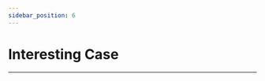 ```yaml
---
sidebar_position: 6
---
```


# Interesting Case
---

<cardbox>
  <card
    href="./magic-wand-kit/"
    title="Magic Wand Kit"
    description=""
    img={'https://wiki-media-ef.oss-cn-hongkong.aliyuncs.com/i18n/en/docusaurus-plugin-content-docs/current/microbit/interesting-case/magic-wand-kit/images/magic-wand-kit-icon.png'}
  />
  <card
    href="./straw-manipulator/"
    title="Straw Manipulator"
    description=""
    img={'https://wiki-media-ef.oss-cn-hongkong.aliyuncs.com/i18n/en/docusaurus-plugin-content-docs/current/microbit/interesting-case/straw-manipulator/images/straw-manipulator-icon.png'}
  />
  <card
    href="./classroom-smart-air-purifier-kit/"
    title="smart-air-purifier"
    description="Indoor air quality is a topic we are very concerned about. This case will use the dust sensor and motor fan in the Octopus series to simulate the process of indoor air quality detection and improvement."
    img={'https://wiki-media-ef.oss-cn-hongkong.aliyuncs.com/i18n/en/docusaurus-plugin-content-docs/current/microbit/interesting-case/classroom-smart-air-purifier-kit/images/microbit-smart-air-purifier-icon.png'}
  />
  <card
    href="./classroom-smart-pet-feeder-kit/"
    title="smart-pet-feeder"
    description="In this article, we will introduce a maker-made case suitable for primary and middle school students—a smart pet feeder. This feeder uses micro:bit v2 motherboard, IOT:bit expansion board, human body infrared sensor and ultrasonic sensor of Octopus series, 180° 9g servo and a cute small wooden house as components."
    img={'https://wiki-media-ef.oss-cn-hongkong.aliyuncs.com/i18n/en/docusaurus-plugin-content-docs/current/microbit/interesting-case/classroom-smart-pet-feeder-kit/images/microbit-smart-pet-feeder-icon.png'}
  />
  <card
    href="./classroom-smart-home-kit/"
    title="Classroom Smart Home Kit"
    description="The Classroom Smart Home Kit includes components such as an IOT:bit expansion board, crash sensor, 180-degree servo, rainbow LED, noise sensor, light sensor and OLED display. These components enable a wealth of functionality and work perfectly with the micro:bit board, allowing you to explore more interesting smart home creation projects."
    img={'https://wiki-media-ef.oss-cn-hongkong.aliyuncs.com/i18n/en/docusaurus-plugin-content-docs/current/microbit/interesting-case/classroom-smart-home-kit/images/classroom-smart-home-kit.png'}
  />
  <card
    href="./smart-home-material-pack/"
    title="Smart Home Material Pack"
    description="The Smart Home Material Pack is a customised wooden accessory pack for the Octopus sensors. It is designed with fixing holes reserved for IOT:bit, Sensor:bit, Servo and Octopus sensors, which enables to show better results when building cases."
    img={'https://wiki-media-ef.oss-cn-hongkong.aliyuncs.com/i18n/en/docusaurus-plugin-content-docs/current/microbit/interesting-case/smart-home-material-pack/images/classroom-smart-home-kit.png'}
  />
  <card
    href="./microbit-starter-kit/"
    title="Microbit Starter Kit"
    description="[ElecFreaks Micro:bit Starter Kit](https://shop.elecfreaks.com/products/elecfreaks-micro-bit-starter-kit?_pos=2&_sid=fc5b895f2&_ss=r) is designed for people who is at the door step of learning electric circuit and programming knowledge.The kit has provided some basic electronic components like LED, button, buzzer, temperature sensor, steering engine and motor etc.[Micro:bit Starter Kit](https://shop.elecfreaks.com/products/elecfreaks-micro-bit-starter-kit?_pos=2&_sid=fc5b895f2&_ss=r)  can help you enter a wonderful of electronic world."
    img={'https://wiki-media-ef.oss-cn-hongkong.aliyuncs.com/i18n/en/docusaurus-plugin-content-docs/current/microbit/circuit-design/microbit-starter-kit/images/starter-kit-icon.png'}
  />
  <card
    href="./microbit-experiment-box-kit/"
    title="Experiment Box Kit"
    description="The Elecfreaks Experimental Box is a brand new teaching aid developed by ELECFREAKS. We included traditional components such as the temperature sensor, photocell, servo, motor and LEDs. But we also added electronic components such as the MOSFET transistor, different values of resistors, and a trimpot to combine circuit design with programming.For this Experimental Box, you’ll use banana plug wires to connect different components. These wires are easy to insert and pull out yet still create stable connections. Meanwhile, using banana plugs lays a foundation for further circuit design.Use makecode - micro:bit’s graphic programming language, to control these components or learn the basics of circuit design without the micro:bit.Programming or designing circuits, the choice is up to you!"
    img={'https://wiki-media-ef.oss-cn-hongkong.aliyuncs.com/i18n/en/docusaurus-plugin-content-docs/current/microbit/circuit-design/microbit-experiment-box-kit/images/experiment-box-kit-icon.png'}
  />
</cardbox>

